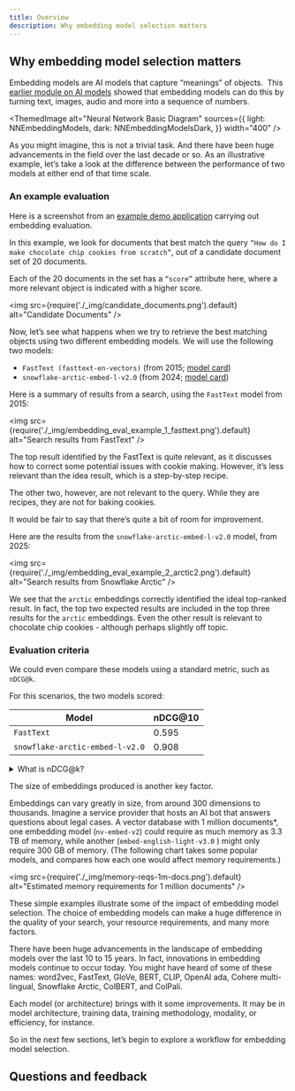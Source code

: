 ```yaml
---
title: Overview
description: Why embedding model selection matters
---
```



## <i class="fa-solid fa-chalkboard-user"></i> Why embedding model selection matters

Embedding models are AI models that capture “meanings” of objects.  This [earlier module on AI models](../010_ai_models_deep_dive/index.mdx) showed that embedding models can do this by turning text, images, audio and more into a sequence of numbers.


<ThemedImage
  alt="Neural Network Basic Diagram"
  sources={{
    light: NNEmbeddingModels,
    dark: NNEmbeddingModelsDark,
  }}
  width="400"
/>

As you might imagine, this is not a trivial task. And there have been huge advancements in the field over the last decade or so. As an illustrative example, let’s take a look at the difference between the performance of two models at either end of that time scale.

### <i class="fa-solid fa-chalkboard"></i> An example evaluation

Here is a screenshot from an [example demo application](https://github.com/databyjp/emb_eval_toybox) carrying out embedding evaluation.

In this example, we look for documents that best match the query `“How do I make chocolate chip cookies from scratch”`, out of a candidate document set of 20 documents.

Each of the 20 documents in the set has a `“score”` attribute here, where a more relevant object is indicated with a higher score.

<img
    src={require('./_img/candidate_documents.png').default}
    alt="Candidate Documents"
/>

Now, let’s see what happens when we try to retrieve the best matching objects using two different embedding models. We will use the following two models:

- `FastText (fasttext-en-vectors)` (from 2015; [model card](https://huggingface.co/facebook/fasttext-en-vectors))
- `snowflake-arctic-embed-l-v2.0` (from 2024; [model card](https://huggingface.co/Snowflake/snowflake-arctic-embed-l-v2.0))

Here is a summary of results from a search, using the `FastText` model from 2015:

<img
    src={require('./_img/embedding_eval_example_1_fasttext.png').default}
    alt="Search results from FastText"
/>

The top result identified by the FastText is quite relevant, as it discusses how to correct some potential issues with cookie making. However, it’s less relevant than the idea result, which is a step-by-step recipe.

The other two, however, are not relevant to the query. While they are recipes, they are not for baking cookies.

It would be fair to say that there’s quite a bit of room for improvement.

Here are the results from the `snowflake-arctic-embed-l-v2.0` model, from 2025:

<img
    src={require('./_img/embedding_eval_example_2_arctic2.png').default}
    alt="Search results from Snowflake Arctic"
/>

We see that the `arctic` embeddings correctly identified the ideal top-ranked result. In fact, the top two expected results are included in the top three results for the `arctic` embeddings. Even the other result is relevant to chocolate chip cookies - although perhaps slightly off topic.

### <i class="fa-solid fa-chalkboard"></i> Evaluation criteria

We could even compare these models using a standard metric, such as `nDCG@k`.

For this scenarios, the two models scored:

| Model | nDCG@10 |
| --- | --- |
| `FastText` | 0.595 |
| `snowflake-arctic-embed-l-v2.0` | 0.908 |

<details>
  <summary>What is nDCG@k?</summary>

`nDCG` is a metric used to evaluate the returned results in information retrieval. It rewards the model for returning the most relevant results at the top of the list. The `@k` indicates that only the top `k` results are considered.

[Read more](https://weaviate.io/blog/retrieval-evaluation-metrics#normalized-discounted-cumulative-gain-ndcg)

</details>

The size of embeddings produced is another key factor.

Embeddings can vary greatly in size, from around 300 dimensions to thousands. Imagine a service provider that hosts an AI bot that answers questions about legal cases. A vector database with 1 million documents*, one embedding model (`nv-embed-v2`) could require as much memory as 3.3 TB of memory, while another (`embed-english-light-v3.0` ) might only require 300 GB of memory. (The following chart takes some popular models, and compares how each one would affect memory requirements.)

<img
    src={require('./_img/memory-reqs-1m-docs.png').default}
    alt="Estimated memory requirements for 1 million documents"
/>

These simple examples illustrate some of the impact of embedding model selection. The choice of embedding models can make a huge difference in the quality of your search, your resource requirements, and many more factors.

There have been huge advancements in the landscape of embedding models over the last 10 to 15 years. In fact, innovations in embedding models continue to occur today. You might have heard of some of these names: word2vec, FastText, GloVe, BERT, CLIP, OpenAI ada, Cohere multi-lingual, Snowflake Arctic, ColBERT, and ColPali.

Each model (or architecture) brings with it some improvements. It may be in model architecture, training data, training methodology, modality, or efficiency, for instance.

So in the next few sections, let’s begin to explore a workflow for embedding model selection.

## Questions and feedback


<DocsFeedback/>
